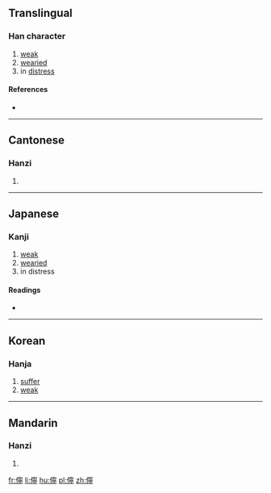 ==Translingual==

===Han character===
{{Han char|rn=9|rad=人|as=14|sn=16|four=23221|canj=OJPN|ids=⿰亻寧}}

# [[weak]]
# [[wearied]]
# in [[distress]]

====References====
* {{Han ref|kx=0120.100|dkj=01238|dj=0254.030|hdz=10232.050|uh=511C|ud=20764|bh=E8F4|bd=59636}}

----

==Cantonese==

===Hanzi===
{{yue-hanzi|jyut=[[ning4]]|y=ning4}}

# {{defn|lang=yue|sort=人14}}

----

==Japanese==

===Kanji===
{{ja-kanji|grade=|rs=人14}}

# [[weak]]
# [[wearied]]
# in distress

====Readings====
* {{ja-readings|on=[[どう]] (dō), [[にょう]] (nyō)|kun=[[なやむ]] (nayamu), [[よわい]] (yowai)}}

----

==Korean==

===Hanja===
{{ko-hanja|hangeul=녕|rv=nyeong|mr=nyŏng}}

# [[suffer]]
# [[weak]]

----

==Mandarin==

===Hanzi===
{{cmn-hanzi|pin=[[níng]] ([[ning2]])|wg=ning<sup>2</sup>}}

# {{defn|lang=cmn|sort=人14}}

[[fr:儜]]
[[li:儜]]
[[hu:儜]]
[[pl:儜]]
[[zh:儜]]